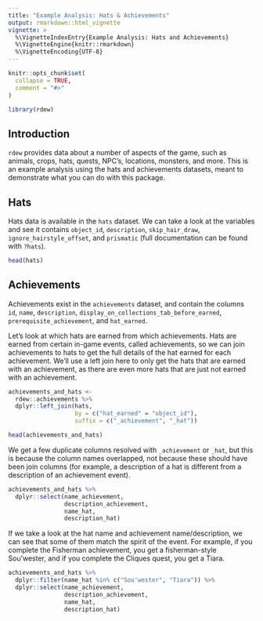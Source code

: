 ```yaml
---
title: "Example Analysis: Hats & Achievements"
output: rmarkdown::html_vignette
vignette: >
  %\VignetteIndexEntry{Example Analysis: Hats and Achievements}
  %\VignetteEngine{knitr::rmarkdown}
  %\VignetteEncoding{UTF-8}
---
```


```r
knitr::opts_chunk$set(
  collapse = TRUE,
  comment = "#>"
)
```

```r
library(rdew)
```

## Introduction
`rdew` provides data about a number of aspects of the game, such as animals, crops, hats, quests, NPC's, locations, monsters, and more. This
is an example analysis using the hats and achievements datasets, meant to demonstrate what you can do with this package.

## Hats
Hats data is available in the `hats` dataset. We can take a look at the variables and see it contains `object_id`, `description`, `skip_hair_draw`, `ignore_hairstyle_offset`, and `prismatic` (full documentation can be found with `?hats`).

```r
head(hats)
```

## Achievements
Achievements exist in the `achievements` dataset, and contain the columns 
`id`, `name`, `description`, `display_on_collections_tab_before_earned`,
`prerequisite_achievement`, and `hat_earned`. 

Let's look at which hats are earned from which achievements. Hats are earned from certain in-game events, called achievements, so we can join achievements to hats
to get the full details of the hat earned for each achievement. We'll use
a left join here to only get the hats that are earned with an achievement, as 
there are even more hats that are just not earned with an achievement.

```r
achievements_and_hats <-
  rdew::achievements %>%
  dplyr::left_join(hats, 
                   by = c("hat_earned" = "object_id"), 
                   suffix = c("_achievement", "_hat"))

head(achievements_and_hats)
```

We get a few duplicate columns resolved with `_achievement` or `_hat`, but this is because
the column names overlapped, not because these should have been join columns (for
example, a description of a hat is different from a description of an achievement event).

```r
achievements_and_hats %>% 
  dplyr::select(name_achievement, 
                description_achievement, 
                name_hat, 
                description_hat)
```

If we take a look at the hat name and achievement name/description, we can see 
that some of them match the spirit of the event. For example, if you complete
the Fisherman achievement, you get a fisherman-style Sou'wester, and if you
complete the Cliques quest, you get a Tiara.

```r
achievements_and_hats %>% 
  dplyr::filter(name_hat %in% c("Sou'wester", "Tiara")) %>%
  dplyr::select(name_achievement, 
                description_achievement, 
                name_hat, 
                description_hat)
```



